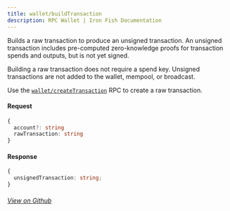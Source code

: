 ```yaml
---
title: wallet/buildTransaction
description: RPC Wallet | Iron Fish Documentation
---
```


Builds a raw transaction to produce an unsigned transaction. An unsigned transaction includes pre-computed zero-knowledge proofs for transaction spends and outputs, but is not yet signed.

Building a raw transaction does not require a spend key. Unsigned transactions are not added to the wallet, mempool, or broadcast.

Use the [`wallet/createTransaction`](/developers/documentation/rpc/wallet/create_transaction) RPC to create a raw transaction.

#### Request

```ts
{
  account?: string
  rawTransaction: string
}
```

#### Response

```ts
{
  unsignedTransaction: string;
}
```

###### [View on Github](https://github.com/iron-fish/ironfish/blob/master/ironfish/src/rpc/routes/wallet/buildTransaction.ts)

